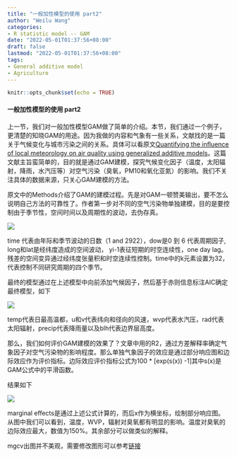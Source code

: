 ```yaml
---
title: "一般加性模型的使用 part2"
author: "Weilu Wang"
categories:
- R statistic model -- GAM
date: "2022-05-01T01:37:56+08:00"
draft: false
lastmod: "2022-05-01T01:37:56+08:00"
tags:
- General additive model
- Agriculture
---
```


```r
knitr::opts_chunk$set(echo = TRUE)
```

#### 一般加性模型的使用 part2

上一节，我们对一般加性模型GAM做了简单的介绍。本节，我们通过一个例子，更清楚的知晓GAM的用途。因为我做的内容和气象有一些关系，文献找的是一篇关于气候变化与城市污染之间的关系。具体可以看原文[Quantifying the inﬂuence of local meteorology on air quality using generalized additive models](http://dx.doi.org/10.1016/j.atmosenv.2010.11.051)。这篇文献主旨蛮简单的，目的就是通过GAM建模，探究气候变化因子（温度，太阳辐射，降雨，水汽压等）对空气污染（臭氧，PM10和氧化亚氮）的影响。我们不关注具体的数据来源，只关心GAM建模的方法。

原文中的Methods介绍了GAM的建模过程。先是对GAM一顿赞美输出，要不怎么说明自己方法的可靠性了。作者第一步对不同的空气污染物单独建模，目的是要控制由于季节性，空间时间以及周期性的波动，去伪存真。

![](https://github.com/wangdata/imageshare/blob/main//img/202205011733830.png?raw=t)

time 代表由年际和季节波动的日数（1 and 2922），dow是0 到 6 代表周期因子, long和lat是经纬度造成的空间波动， yi-1表征短期的时空连续性，one day lag。残差的空间变异通过经纬度张量积和时空连续性控制。time中的k元素设置为32，代表控制不同研究周期的四个季节。

最终的模型通过在上述模型中向前添加气候因子，然后基于赤则信息标注AIC确定最终模型，如下

![](https://github.com/wangdata/imageshare/blob/main//img/202205011743071.png?raw=t)

temp代表日最高温都，u和v代表纬向和径向的风速，wvp代表水汽压，rad代表太阳辐射，precip代表降雨量以及blh代表边界层高度。

那么，我们如何评价GAM建模的效果了？文章中用的R2，通过方差解释率确定气象因子对空气污染物的影响程度。那么单独气象因子的效应是通过部分响应图和边际效应作为评价指标。边际效应评价指标公式为100 * [exp(s(x)) -1]其中s(x)是GAM公式中的平滑函数。

结果如下

![](https://github.com/wangdata/imageshare/blob/main//img/202205011759836.png?raw=t)

marginal effects是通过上述公式计算的，而后x作为横坐标，绘制部分响应图。从图中我们可以看到，温度，WVP，辐射对臭氧都有明显的影响。温度对臭氧的边际效应最大，数值为150%。其余部分可以做类似的解释。

mgcv出图并不美观，需要修改图形可以参考[链接](https://cran.r-project.org/web/packages/mgcViz/vignettes/mgcviz.html)